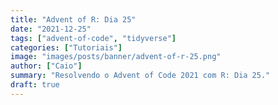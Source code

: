 ```yaml
---
title: "Advent of R: Dia 25"
date: "2021-12-25"
tags: ["advent-of-code", "tidyverse"]
categories: ["Tutoriais"]
image: "images/posts/banner/advent-of-r-25.png"
author: ["Caio"]
summary: "Resolvendo o Advent of Code 2021 com R: Dia 25."
draft: true
---
```

